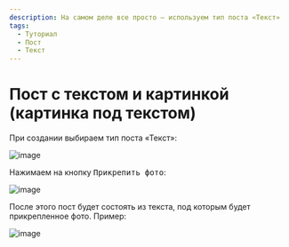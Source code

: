```yaml
---
description: На самом деле все просто — используем тип поста «Текст»
tags:
  - Туториал
  - Пост
  - Текст
---
```


# Пост с текстом и картинкой (картинка под текстом)

При создании выбираем тип поста «Текст»:

![image](/images/105411650-b50d2080-5c44-11eb-91ba-056c59621c2f.png)

Нажимаем на кнопку <kbd>Прикрепить фото</kbd>:

![image](/images/105411774-e0900b00-5c44-11eb-8eb2-eeaf7600cbc2.png)

После этого пост будет состоять из текста, под которым будет прикрепленное фото. Пример:

![image](/images/105411912-1208d680-5c45-11eb-815f-af06a07abf13.png)

